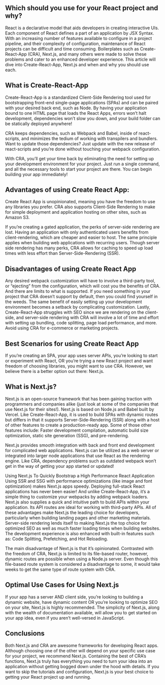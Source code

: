 ## Which should you use for your React project and why?

React is a declarative model that aids developers in creating interactive UIs. Each component of React defines a part of an application by JSX Syntax. With an increasing number of features available to configure in a project pipeline, and their complexity of configuration, maintenance of React projects can be difficult and time consuming. Boilerplates such as Create-React-App (CRA), Next.js, and many others were made to solve these problems and cater to an enhanced developer experience. This article will dive into Create-React-App, Next.js and when and why you should use each. 

## What is Create-React-App

Create-React-App is a standardized Client-Side Rendering tool used for bootstrapping front-end single-page applications (SPAs) and can be paired with your desired back end, such as Node. By having your application bound to one HTML page that loads the React Apps, errors won’t halt development, dependencies won’t slow you down, and your build folder can be statically deployed anywhere!

CRA keeps dependencies, such as Webpack and Babel, inside of react-scripts, and minimizes the tedium of working with transpilers and bundlers. Want to update those dependencies? Just update with the new release of react-scripts and you’re done without touching your webpack configuration. 

With CRA, you’ll get your time back by eliminating the need for setting up your development environment for your project. Just run a single command, and all the necessary tools to start your project are there. You can begin building your app immediately!

## Advantages of using Create React App:

Create React App is  unopinionated, meaning you have the freedom to use any libraries you prefer. CRA also supports Client-Side Rendering to make for simple deployment and application hosting on other sites, such as Amazon S3. 

If you’re creating a gated application, the perks of server-side rendering are lost. Having an application with only authenticated users benefits from client-rendering, which are cheaper and easier to host. The same principle applies when building web applications with recurring users. Though server side rendering has many perks, CRA allows for caching to speed up load times with less effort than Server-Side-Rendering (SSR). 

## Disadvantages of using Create React App

Any desired webpack customization will have to involve a third-party tool, or “ejecting” from the configuration, which will cost you the benefits of CRA. And there are limits to what is supported. If you need something in your project that CRA doesn’t support by default, then you could find yourself in the weeds. The same benefit of easily setting up your development environment becomes a setback by complicating customization. Lastly, Create-React-App struggles with SEO since we are rendering on the client-side, and server-side rendering with CRA will involve a lot of time and effort with setting up bundling, code splitting, page load performance, and more. Avoid using CRA for e-commerce or marketing projects.

## Best Scenarios for using Create React App

If you’re creating an SPA, your app uses server APIs, you’re looking to start or experiment with React, OR you’re trying a new React project and want freedom of choosing libraries, you might want to use CRA. However, we believe there is a better option out there: Next.js. 

## What is Next.js?

Next.js is an open-source framework that has been gaining traction with programmers and companies alike (just look at some of the companies that use Next.js for their sites!). Next.js is based on Node.js and Babel built by Vercel. Like Create-React-App, it is used to build SPAs with dynamic routes but differs in that it supports Server-Side-Rendering (SSR) along with a host of other features to create a production-ready app. Some of those other features include: Faster development compilation, automatic build size optimization, static site generation (SSG), and pre-rendering. 

Next.js provides smooth integration with back and front end development for complicated web applications. Next.js can be utilized as a web server or integrated into larger node applications that use React as the rendering engine. Like CRA, dependency problems such as outdated webpack won’t get in the way of getting your app started or updated!

Using Next.js To Quickly Bootstrap a High Performance React Application 
Using SSR and SSG with performance optimizations (like image and font optimization) makes Next.js apps speedy. Deploying full-stack React applications has never been easier! And unlike Create-React-App, it’s a simple thing to customize your webpacks by adding webpack loaders. Next.js also supplies a quick and intuitive path to build APIs within your application. Its API routes are ideal for working with third-party APIs. All of these advantages make Next.js the leading choice for developers, particularly when building landing pages and other marketing materials. Server-side rendering lends itself to making Next.js the top choice for optimized SEO as well as much faster loading times when building websites. The development experience is also enhanced with built-in features such as: Code Splitting, Prefetching, and Hot Reloading.

The main disadvantage of Next.js is that it’s opinionated. Contrasted with the freedom of CRA, Next.js is limited to its file-based router, however, dynamic routes are possible when using a Node.js server. Even though this file-based route system is considered a disadvantage to some, it would take weeks to get the same type of route system with CRA. 

## Optimal Use Cases for Using Next.js

If your app has a server AND client side, you’re looking to building a dynamic website, have dynamic content OR you’re looking to optimize SEO on your site, Next.js is highly recommended. The simplicity of Next.js, along with the wealth of documentation available, will allow you to get started on your app idea, even if you aren’t well-versed in JavaScript. 

## Conclusions

Both Next.js and CRA are awesome frameworks for developing React apps. Although choosing one of the other will depend on your specific use case for your project, we recommend Next.js. Containing the best of CRA’s functions, Next.js truly has everything you need to turn your idea into an application without getting bogged down under the hood with details. If you want to skip the tutorials and configuration, Next.js is your best choice to getting your React project up and running.